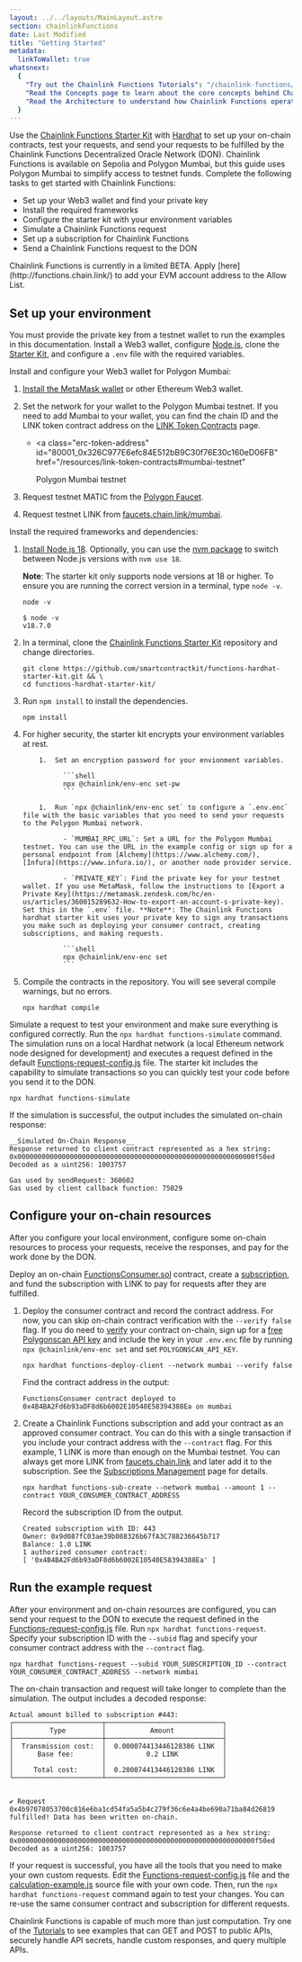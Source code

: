 ```yaml
---
layout: ../../layouts/MainLayout.astro
section: chainlinkFunctions
date: Last Modified
title: "Getting Started"
metadata:
  linkToWallet: true
whatsnext:
  {
    "Try out the Chainlink Functions Tutorials": "/chainlink-functions/tutorials/",
    "Read the Concepts page to learn about the core concepts behind Chainlink Functions": "/chainlink-functions/resources/concepts/",
    "Read the Architecture to understand how Chainlink Functions operates": "/chainlink-functions/resources/architecture/",
  }
---
```



Use the [Chainlink Functions Starter Kit](https://github.com/smartcontractkit/functions-hardhat-starter-kit) with [Hardhat](https://hardhat.org/) to set up your on-chain contracts, test your requests, and send your requests to be fulfilled by the Chainlink Functions Decentralized Oracle Network (DON). Chainlink Functions is available on Sepolia and Polygon Mumbai, but this guide uses Polygon Mumbai to simplify access to testnet funds. Complete the following tasks to get started with Chainlink Functions:

- Set up your Web3 wallet and find your private key
- Install the required frameworks
- Configure the starter kit with your environment variables
- Simulate a Chainlink Functions request
- Set up a subscription for Chainlink Functions
- Send a Chainlink Functions request to the DON

<Aside type="note" title="Request Access">
  Chainlink Functions is currently in a limited BETA. Apply [here](http://functions.chain.link/) to add your EVM account
  address to the Allow List.
</Aside>

## Set up your environment

You must provide the private key from a testnet wallet to run the examples in this documentation. Install a Web3 wallet, configure [Node.js](https://nodejs.org/en/download/), clone the [Starter Kit](https://github.com/smartcontractkit/functions-hardhat-starter-kit.git), and configure a `.env` file with the required variables.

Install and configure your Web3 wallet for Polygon Mumbai:

1. [Install the MetaMask wallet](/getting-started/deploy-your-first-contract#install-and-fund-your-metamask-wallet) or other Ethereum Web3 wallet.

1. Set the network for your wallet to the Polygon Mumbai testnet. If you need to add Mumbai to your wallet, you can find the chain ID and the LINK token contract address on the [LINK Token Contracts](/resources/link-token-contracts#mumbai-testnet) page.

   - <a
       class="erc-token-address"
       id="80001_0x326C977E6efc84E512bB9C30f76E30c160eD06FB"
       href="/resources/link-token-contracts#mumbai-testnet"
     >
       Polygon Mumbai testnet
     </a>

1. Request testnet MATIC from the [Polygon Faucet](https://faucet.polygon.technology/).

1. Request testnet LINK from [faucets.chain.link/mumbai](https://faucets.chain.link/mumbai).

Install the required frameworks and dependencies:

1.  [Install Node.js 18](https://nodejs.org/en/download/). Optionally, you can use the [nvm package](https://www.npmjs.com/package/nvm) to switch between Node.js versions with `nvm use 18`.

    **Note**: The starter kit only supports node versions at 18 or higher. To ensure you are running the correct version in a terminal, type `node -v`.

    ```shell
    node -v
    ```

    ```shell
    $ node -v
    v18.7.0
    ```

1.  In a terminal, clone the [Chainlink Functions Starter Kit](https://github.com/smartcontractkit/functions-hardhat-starter-kit.git) repository and change directories.

    ```shell
    git clone https://github.com/smartcontractkit/functions-hardhat-starter-kit.git && \
    cd functions-hardhat-starter-kit/
    ```

1.  Run `npm install` to install the dependencies.

    ```shell
    npm install
    ```

1.  For higher security, the starter kit encrypts your environment variables at rest.

            1.  Set an encryption password for your envionment variables.

                  ```shell
                  npx @chainlink/env-enc set-pw
                  ```

            1.  Run `npx @chainlink/env-enc set` to configure a `.env.enc` file with the basic variables that you need to send your requests to the Polygon Mumbai network.

                  - `MUMBAI_RPC_URL`: Set a URL for the Polygon Mumbai testnet. You can use the URL in the example config or sign up for a personal endpoint from [Alchemy](https://www.alchemy.com/), [Infura](https://www.infura.io/), or another node provider service.

                  - `PRIVATE_KEY`: Find the private key for your testnet wallet. If you use MetaMask, follow the instructions to [Export a Private Key](https://metamask.zendesk.com/hc/en-us/articles/360015289632-How-to-export-an-account-s-private-key). Set this in the `.env` file. **Note**: The Chainlink Functions hardhat starter kit uses your private key to sign any transactions you make such as deploying your consumer contract, creating subscriptions, and making requests.

                  ```shell
                  npx @chainlink/env-enc set
                  ```

1.  Compile the contracts in the repository. You will see several compile warnings, but no errors.

    ```shell
    npx hardhat compile
    ```

Simulate a request to test your environment and make sure everything is configured correctly. Run the `npx hardhat functions-simulate` command. The simulation runs on a local Hardhat network (a local Ethereum network node designed for development) and executes a request defined in the default [Functions-request-config.js](https://github.com/smartcontractkit/functions-hardhat-starter-kit/blob/main/Functions-request-config.js) file. The starter kit includes the capability to simulate transactions so you can quickly test your code before you send it to the DON.

```shell
npx hardhat functions-simulate
```

If the simulation is successful, the output includes the simulated on-chain response:

```text
__Simulated On-Chain Response__
Response returned to client contract represented as a hex string: 0x00000000000000000000000000000000000000000000000000000000000f50ed
Decoded as a uint256: 1003757

Gas used by sendRequest: 360602
Gas used by client callback function: 75029
```

## Configure your on-chain resources

After you configure your local environment, configure some on-chain resources to process your requests, receive the responses, and pay for the work done by the DON.

Deploy an on-chain [FunctionsConsumer.sol](https://github.com/smartcontractkit/functions-hardhat-starter-kit/blob/main/contracts/FunctionsConsumer.sol) contract, create a [subscription](/chainlink-functions/resources/subscriptions), and fund the subscription with LINK to pay for requests after they are fulfilled.

1. Deploy the consumer contract and record the contract address. For now, you can skip on-chain contract verification with the `--verify false` flag. If you do need to [verify](https://blog.chain.link/how-to-verify-a-smart-contract-on-etherscan) your contract on-chain, sign up for a [free Polygonscan API key](https://polygonscan.com/login) and include the key in your `.env.enc` file by running `npx @chainlink/env-enc set` and set `POLYGONSCAN_API_KEY`.

   ```shell
   npx hardhat functions-deploy-client --network mumbai --verify false
   ```

   Find the contract address in the output:

   ```text
   FunctionsConsumer contract deployed to 0x4B4BA2Fd6b93aDF8d6b6002E10540E58394388Ea on mumbai
   ```

1. Create a Chainlink Functions subscription and add your contract as an approved consumer contract. You can do this with a single transaction if you include your contract address with the `--contract` flag. For this example, 1 LINK is more than enough on the Mumbai testnet. You can always get more LINK from [faucets.chain.link](https://faucets.chain.link/mumbai) and later add it to the subscription. See the [Subscriptions Management](/chainlink-functions/resources/subscriptions#fund-a-subscription) page for details.

   ```shell
   npx hardhat functions-sub-create --network mumbai --amount 1 --contract YOUR_CONSUMER_CONTRACT_ADDRESS
   ```

   Record the subscription ID from the output.

   ```text
   Created subscription with ID: 443
   Owner: 0x9d087fC03ae39b088326b67fA3C788236645b717
   Balance: 1.0 LINK
   1 authorized consumer contract:
   [ '0x4B4BA2Fd6b93aDF8d6b6002E10540E58394388Ea' ]
   ```

## Run the example request

After your environment and on-chain resources are configured, you can send your request to the DON to execute the request defined in the [Functions-request-config.js](https://github.com/smartcontractkit/functions-hardhat-starter-kit/blob/main/Functions-request-config.js) file. Run `npx hardhat functions-request`. Specify your subscription ID with the `--subid` flag and specify your consumer contract address with the `--contract` flag.

```shell
npx hardhat functions-request --subid YOUR_SUBSCRIPTION_ID --contract YOUR_CONSUMER_CONTRACT_ADDRESS --network mumbai
```

The on-chain transaction and request will take longer to complete than the simulation. The output includes a decoded response:

```text
Actual amount billed to subscription #443:
┌──────────────────────┬─────────────────────────────┐
│         Type         │           Amount            │
├──────────────────────┼─────────────────────────────┤
│  Transmission cost:  │  0.000074413446128386 LINK  │
│      Base fee:       │          0.2 LINK           │
│                      │                             │
│     Total cost:      │  0.200074413446128386 LINK  │
└──────────────────────┴─────────────────────────────┘


✔ Request 0x4b97078053700c816e6ba1cd54fa5a5b4c279f36c6e4a4be690a71ba84d26819 fulfilled! Data has been written on-chain.

Response returned to client contract represented as a hex string: 0x00000000000000000000000000000000000000000000000000000000000f50ed
Decoded as a uint256: 1003757
```

If your request is successful, you have all the tools that you need to make your own custom requests. Edit the [Functions-request-config.js](https://github.com/smartcontractkit/functions-hardhat-starter-kit/blob/main/Functions-request-config.js) file and the [calculation-example.js](https://github.com/smartcontractkit/functions-hardhat-starter-kit/blob/main/calculation-example.js) source file with your own code. Then, run the `npx hardhat functions-request` command again to test your changes. You can re-use the same consumer contract and subscription for different requests.

Chainlink Functions is capable of much more than just computation. Try one of the [Tutorials](/chainlink-functions/tutorials/) to see examples that can GET and POST to public APIs, securely handle API secrets, handle custom responses, and query multiple APIs.
